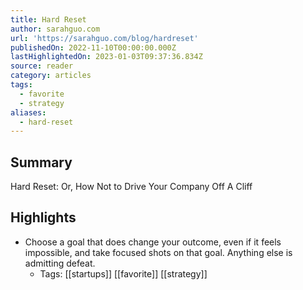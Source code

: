 ```yaml
---
title: Hard Reset
author: sarahguo.com
url: 'https://sarahguo.com/blog/hardreset'
publishedOn: 2022-11-10T00:00:00.000Z
lastHighlightedOn: 2023-01-03T09:37:36.834Z
source: reader
category: articles
tags:
  - favorite
  - strategy
aliases:
  - hard-reset
---
```

## Summary

Hard Reset: Or, How Not to Drive Your Company Off A Cliff

## Highlights
- Choose a goal that does change your outcome, even if it feels impossible, and take focused shots on that goal. Anything else is admitting defeat.
    - Tags: [[startups]] [[favorite]] [[strategy]]
